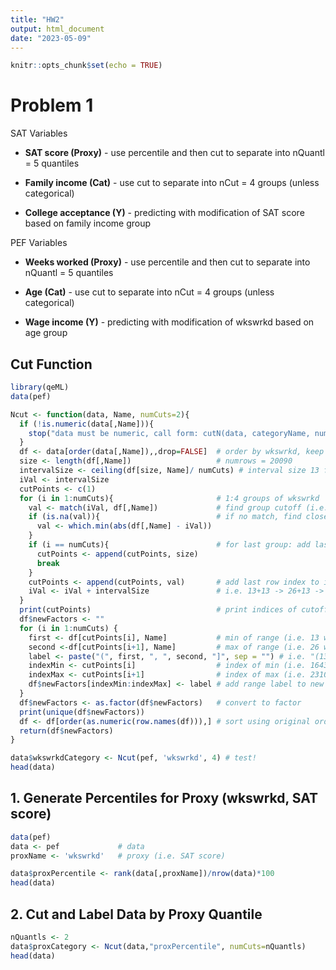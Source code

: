 ```yaml
---
title: "HW2"
output: html_document
date: "2023-05-09"
---
```


```r
knitr::opts_chunk$set(echo = TRUE)
```

# Problem 1

SAT Variables

-   **SAT score (Proxy)** - use percentile and then cut to separate into nQuantl = 5 quantiles

-   **Family income (Cat)** - use cut to separate into nCut = 4 groups (unless categorical)

-   **College acceptance (Y)** - predicting with modification of SAT score based on family income group

PEF Variables

-   **Weeks worked (Proxy)** - use percentile and then cut to separate into nQuantl = 5 quantiles

-   **Age (Cat)** - use cut to separate into nCut = 4 groups (unless categorical)

-   **Wage income (Y)** - predicting with modification of wkswrkd based on age group

## Cut Function

```r
library(qeML)
data(pef)

Ncut <- function(data, Name, numCuts=2){
  if (!is.numeric(data[,Name])){
    stop("data must be numeric, call form: cutN(data, categoryName, numCuts)")
  }
  df <- data[order(data[,Name]),,drop=FALSE]  # order by wkswrkd, keep original row indices to sort later
  size <- length(df[,Name])                   # numrows = 20090
  intervalSize <- ceiling(df[size, Name]/ numCuts) # interval size 13 for splitting min:max 0:52 wkswrkd into 4 categories
  iVal <- intervalSize
  cutPoints <- c(1)
  for (i in 1:numCuts){                       # 1:4 groups of wkswrkd
    val <- match(iVal, df[,Name])             # find group cutoff (i.e. 13) index
    if (is.na(val)){                          # if no match, find closest neighbor index (min)
      val <- which.min(abs(df[,Name] - iVal)) 
    }
    if (i == numCuts){                        # for last group: add last row index to index list, exit
      cutPoints <- append(cutPoints, size)
      break
    }
    cutPoints <- append(cutPoints, val)       # add last row index to index list
    iVal <- iVal + intervalSize               # i.e. 13+13 -> 26+13 -> 39+13 -> 52
  }
  print(cutPoints)                            # print indices of cutoffs
  df$newFactors <- ""
  for (i in 1:numCuts) {
    first <- df[cutPoints[i], Name]           # min of range (i.e. 13 wkswrkd)
    second <-df[cutPoints[i+1], Name]         # max of range (i.e. 26 wkswrkd)
    label <- paste("(", first, ", ", second, "]", sep = "") # i.e. "(13, 26]"
    indexMin <- cutPoints[i]                  # index of min (i.e. 1643)
    indexMax <- cutPoints[i+1]                # index of max (i.e. 2310)
    df$newFactors[indexMin:indexMax] <- label # add range label to new column
  }
  df$newFactors <- as.factor(df$newFactors)   # convert to factor
  print(unique(df$newFactors))
  df <- df[order(as.numeric(row.names(df))),] # sort using original order
  return(df$newFactors)
}

data$wkswrkdCategory <- Ncut(pef, 'wkswrkd', 4) # test!
head(data)
```

## 1. Generate Percentiles for Proxy (wkswrkd, SAT score)

```r
data(pef)
data <- pef             # data
proxName <- 'wkswrkd'   # proxy (i.e. SAT score)

data$proxPercentile <- rank(data[,proxName])/nrow(data)*100
head(data)
```

## 2. Cut and Label Data by Proxy Quantile

```r
nQuantls <- 2
data$proxCategory <- Ncut(data,"proxPercentile", numCuts=nQuantls)
head(data)
```
